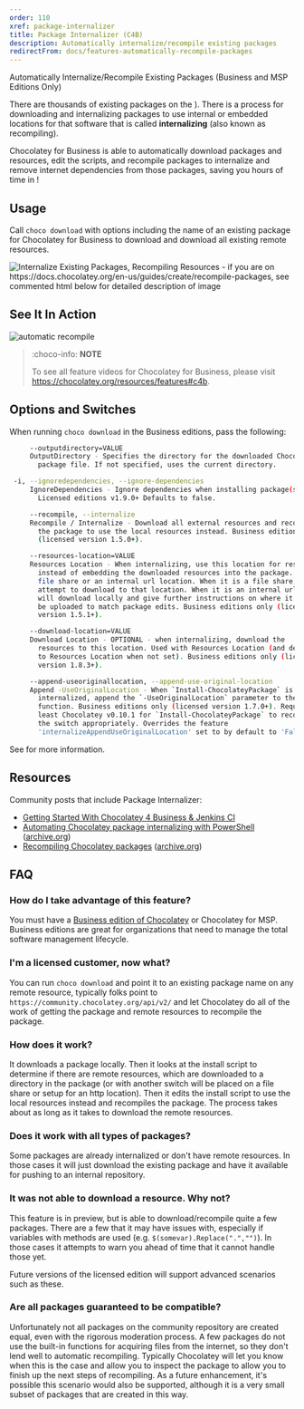```yaml
---
order: 110
xref: package-internalizer
title: Package Internalizer (C4B)
description: Automatically internalize/recompile existing packages
redirectFrom: docs/features-automatically-recompile-packages
---
```


Automatically Internalize/Recompile Existing Packages (Business and MSP Editions Only)

There are thousands of existing packages on the <Xref title="community repository](https://community.chocolatey.org/packages) that are a tremendous resource when it comes to creating packages that have software that can sometimes be tricky! Unfortunately you may be wary of using those packages without changes because many of those packages are subject to distribution rights and thus have an internet dependency (which creates both [trust and control issues" value="community-packages-disclaimer" />). There is a process for downloading and internalizing packages to use internal or embedded locations for that software that is called **internalizing** (also known as recompiling).

Chocolatey for Business is able to automatically download packages and resources, edit the scripts, and recompile packages to internalize and remove internet dependencies from those packages, saving you hours of time in <Xref title="manually internalizing/recompiling packages" value="recompile-packages" />!

## Usage

Call `choco download` with options including the name of an existing package for Chocolatey for Business to download and download all existing remote resources.

![Internalize Existing Packages, Recompiling Resources - if you are on https://docs.chocolatey.org/en-us/guides/create/recompile-packages, see commented html below for detailed description of image](/images/features/features_recompile_packages.png)

<!--
Text in the image above:

Reuse Existing Packages - Automatic Download and Internalize Support

- Chocolatey for Business allows you to take advantage of thousands of existing packages without a dependency on the internet!
- Downloads an existing package and all remote resources.
- Recompiles the package to use those internal resources.
- Optionally can download and point to another location.
- Host recompiled packages on your private internal repositories!

This image shows running `choco download --recompile git.install`.

-->

## See It In Action

![automatic recompile](/images/gifs/choco_business_features_recompile.gif)

> :choco-info: **NOTE**
>
> To see all feature videos for Chocolatey for Business, please visit https://chocolatey.org/resources/features#c4b.

## Options and Switches

When running `choco download` in the Business editions, pass the following:

~~~sh
     --outputdirectory=VALUE
     OutputDirectory - Specifies the directory for the downloaded Chocolatey
       package file. If not specified, uses the current directory.

 -i, --ignoredependencies, --ignore-dependencies
     IgnoreDependencies - Ignore dependencies when installing package(s).
       Licensed editions v1.9.0+ Defaults to false.

     --recompile, --internalize
     Recompile / Internalize - Download all external resources and recompile
       the package to use the local resources instead. Business editions only
       (licensed version 1.5.0+).

     --resources-location=VALUE
     Resources Location - When internalizing, use this location for resources
       instead of embedding the downloaded resources into the package. Can be a
       file share or an internal url location. When it is a file share, it will
       attempt to download to that location. When it is an internal url, it
       will download locally and give further instructions on where it should
       be uploaded to match package edits. Business editions only (licensed
       version 1.5.1+).

     --download-location=VALUE
     Download Location - OPTIONAL - when internalizing, download the
       resources to this location. Used with Resources Location (and defaults
       to Resources Location when not set). Business editions only (licensed
       version 1.8.3+).

     --append-useoriginallocation, --append-use-original-location
     Append -UseOriginalLocation - When `Install-ChocolateyPackage` is
       internalized, append the `-UseOriginalLocation` parameter to the
       function. Business editions only (licensed version 1.7.0+). Requires at
       least Chocolatey v0.10.1 for `Install-ChocolateyPackage` to recognize
       the switch appropriately. Overrides the feature
       'internalizeAppendUseOriginalLocation' set to by default to 'False'.
~~~

See <Xref title="download command" value="choco-command-download" /> for more information.

## Resources

Community posts that include Package Internalizer:

* [Getting Started With Chocolatey 4 Business & Jenkins CI](https://blog.pauby.com/post/getting-started-with-chocolatey-and-jenkins/)
* [Automating Chocolatey package internalizing with PowerShell](https://winsysblog.com/2017/10/automating-chocolatey-package-internalizing-with-powershell.html) ([archive.org](https://web.archive.org/web/20201025112142/https://winsysblog.com/2017/10/automating-chocolatey-package-internalizing-with-powershell.html))
* [Recompiling Chocolatey packages](https://winsysblog.com/2017/08/recompiling-chocolatey-packages.html) ([archive.org](https://web.archive.org/web/20210815015512/https://winsysblog.com/2017/08/recompiling-chocolatey-packages.html))

## FAQ

### How do I take advantage of this feature?

You must have a [Business edition of Chocolatey](https://chocolatey.org/compare) or Chocolatey for MSP. Business editions are great for organizations that need to manage the total software management lifecycle.

### I'm a licensed customer, now what?

You can run `choco download` and point it to an existing package name on any remote resource, typically folks point to `https://community.chocolatey.org/api/v2/` and let Chocolatey do all of the work of getting the package and remote resources to recompile the package.

### How does it work?

It downloads a package locally. Then it looks at the install script to determine if there are remote resources, which are downloaded to a directory in the package (or with another switch will be placed on a file share or setup for an http location). Then it edits the install script to use the local resources instead and recompiles the package. The process takes about as long as it takes to download the remote resources.

### Does it work with all types of packages?

Some packages are already internalized or don't have remote resources. In those cases it will just download the existing package and have it available for pushing to an internal repository.

### It was not able to download a resource. Why not?

This feature is in preview, but is able to download/recompile quite a few packages. There are a few that it may have issues with, especially if variables with methods are used (e.g. `$(somevar).Replace(".","")`). In those cases it attempts to warn you ahead of time that it cannot handle those yet.

Future versions of the licensed edition will support advanced scenarios such as these.

### Are all packages guaranteed to be compatible?

Unfortunately not all packages on the community repository are created equal, even with the rigorous moderation process. A few packages do not use the built-in functions for acquiring files from the internet, so they don't lend well to automatic recompiling. Typically Chocolatey will let you know when this is the case and allow you to inspect the package to allow you to finish up the next steps of recompiling. As a future enhancement, it's possible this scenario would also be supported, although it is a very small subset of packages that are created in this way.
